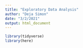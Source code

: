 ```yaml
---
title: "Exploratory Data Analysis"
author: "Deja Simon"
date: "3/2/2021"
output: html_document
---
```


```r
library(tidyverse)
library(here)
```
